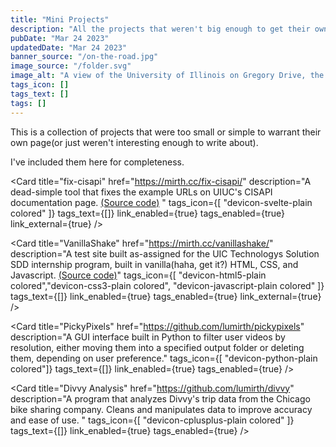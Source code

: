 ```yaml
---
title: "Mini Projects"
description: "All the projects that weren't big enough to get their own page. Fixing the UIUC course API, a website built in vanilla HTML/CSS/JS, and a few other odds and ends."
pubDate: "Mar 24 2023"
updatedDate: "Mar 24 2023"
banner_source: "/on-the-road.jpg"
image_source: "/folder.svg"
image_alt: "A view of the University of Illinois on Gregory Drive, the camera is on the ground. No people or cars are seen. Brick buildings. It's almost sunset."
tags_icon: []
tags_text: []
tags: []
---
```




This is a collection of projects that were too small or simple to warrant their own page(or just weren't interesting enough to write about). 

I've included them here for completeness.
<br/>

<Card 
    title="fix-cisapi"
    href="https://mirth.cc/fix-cisapi/"
    description="A dead-simple tool that fixes the example URLs on UIUC's CISAPI documentation page. [(Source code)](https://github.com/lumirth/fix-cisapi) "
    tags_icon={[ "devicon-svelte-plain colored" ]}
    tags_text={[]}
    link_enabled={true}
    tags_enabled={true}
    link_external={true}
/>

<Card 
    title="VanillaShake"
    href="https://mirth.cc/vanillashake/"
    description="A test site built as-assigned for the UIC Technologys Solution SDD internship program, built in vanilla(haha, get it?) HTML, CSS, and Javascript. [(Source code)](https://github.com/lumirth/vanillashake)"
    tags_icon={[ "devicon-html5-plain colored","devicon-css3-plain colored", "devicon-javascript-plain colored" ]}
    tags_text={[]}
    link_enabled={true}
    tags_enabled={true}
    link_external={true}
/>

<Card 
    title="PickyPixels"
    href="https://github.com/lumirth/pickypixels"
    description="A GUI interface built in Python to filter user videos by resolution, either moving them into a specified output folder or deleting them, depending on user preference."
    tags_icon={[ "devicon-python-plain colored"]}
    tags_text={[]}
    link_enabled={true}
    tags_enabled={true}
/>

<Card 
    title="Divvy Analysis"
    href="https://github.com/lumirth/divvy"
    description="A program that analyzes Divvy's trip data from the Chicago bike sharing company. Cleans and manipulates data to improve accuracy and ease of use. "
    tags_icon={[ "devicon-cplusplus-plain colored" ]}
    tags_text={[]}
    link_enabled={true}
    tags_enabled={true}
/>